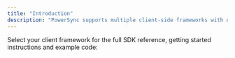 ```yaml
---
title: "Introduction"
description: "PowerSync supports multiple client-side frameworks with official SDKs"
---
```



Select your client framework for the full SDK reference, getting started instructions and example code:

<ClientSdks />
